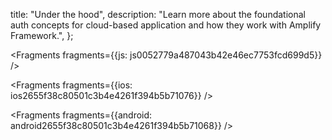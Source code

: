   title: "Under the hood",
  description: "Learn more about the foundational auth concepts for cloud-based application and how they work with Amplify Framework.",
};






<Fragments fragments={{js: js0052779a487043b42e46ec7753fcd699d5}} />



<Fragments fragments={{ios: ios2655f38c80501c3b4e4261f394b5b71076}} />



<Fragments fragments={{android: android2655f38c80501c3b4e4261f394b5b71068}} />
